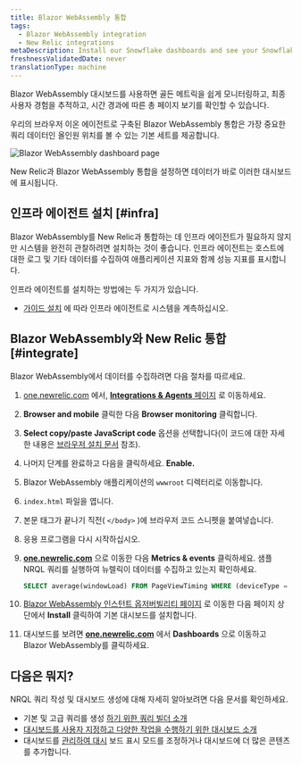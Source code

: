 ```yaml
---
title: Blazor WebAssembly 통합
tags:
  - Blazor WebAssembly integration
  - New Relic integrations
metaDescription: Install our Snowflake dashboards and see your Snowflake data in New Relic.
freshnessValidatedDate: never
translationType: machine
---
```


Blazor WebAssembly 대시보드를 사용하면 골든 메트릭을 쉽게 모니터링하고, 최종 사용자 경험을 추적하고, 시간 경과에 따른 총 페이지 보기를 확인할 수 있습니다.

우리의 브라우저 이온 에이전트로 구축된 Blazor WebAssembly 통합은 가장 중요한 쿼리 데이터인 올인원 위치를 볼 수 있는 기본 <InlinePopover type="dashboards"/>세트를 제공합니다.

<img
  title="Blazor WebAssembly dashboard"
  alt="Blazor WebAssembly dashboard page"
  src="/images/infrastructure_screenshot-full_Blazor-WebAssembly-dashboard.webp"
/>

<figcaption>
  New Relic과 Blazor WebAssembly 통합을 설정하면 데이터가 바로 이러한 대시보드에 표시됩니다.
</figcaption>

## 인프라 에이전트 설치 [#infra]

Blazor WebAssembly를 New Relic과 통합하는 데 인프라 에이전트가 필요하지 않지만 시스템을 완전히 관찰하려면 설치하는 것이 좋습니다. 인프라 에이전트는 호스트에 대한 로그 및 기타 데이터를 수집하여 애플리케이션 지표와 함께 성능 지표를 표시합니다.

인프라 에이전트를 설치하는 방법에는 두 가지가 있습니다.

* [가이드 설치](https://one.newrelic.com/launcher/catalog-pack-details.launcher/?pane=eyJuZXJkbGV0SWQiOiJucjEtY29yZS5saXN0aW5nIn0=&cards%5B0%5D=eyJuZXJkbGV0SWQiOiJucjEtaW5zdGFsbC1uZXdyZWxpYy5ucjEtaW5zdGFsbC1uZXdyZWxpYyJ9) 에 따라 인프라 에이전트로 시스템을 계측하십시오.

## Blazor WebAssembly와 New Relic 통합 [#integrate]

Blazor WebAssembly에서 데이터를 수집하려면 다음 절차를 따르세요.

1. [one.newrelic.com](https://one.newrelic.com) 에서, [<DNT>**Integrations & Agents**</DNT> 페이지](https://one.newrelic.com/marketplace) 로 이동하세요.

2. <DNT>**Browser and mobile**</DNT> 클릭한 다음 <DNT>**Browser monitoring**</DNT> 클릭합니다.

3. <DNT>**Select copy/paste JavaScript code**</DNT> 옵션을 선택합니다(이 코드에 대한 자세한 내용은 [브라우저 설치 문서](/docs/browser/browser-monitoring/installation/install-browser-monitoring-agent) 참조).

4. 나머지 단계를 완료하고 다음을 클릭하세요. <DNT>**Enable.**</DNT>

5. Blazor WebAssembly 애플리케이션의 `wwwroot` 디렉터리로 이동합니다.

6. `index.html` 파일을 엽니다.

7. 본문 태그가 끝나기 직전( `</body>` )에 브라우저 코드 스니펫을 붙여넣습니다.

8. 응용 프로그램을 다시 시작하십시오.

9. <DNT>**[one.newrelic.com](https://one.newrelic.com/all-capabilities)**</DNT> 으로 이동한 다음 <DNT>**Metrics & events**</DNT> 클릭하세요. 샘플 NRQL 쿼리를 실행하여 뉴렐릭이 데이터를 수집하고 있는지 확인하세요.

   ```sql
   SELECT average(windowLoad) FROM PageViewTiming WHERE (deviceType = 'Desktop') FACET `userAgentName` SINCE 604800 seconds AGO TIMESERIES
   ```

10. [Blazor WebAssembly 인스턴트 옵저버빌리티 페이지](https://newrelic.com/instant-observability/blazor-web-assembly) 로 이동한 다음 페이지 상단에서 <DNT>**Install**</DNT> 클릭하여 기본 대시보드를 설치합니다.

11. 대시보드를 보려면 <DNT>**[one.newrelic.com](https://one.newrelic.com/all-capabilities)**</DNT> 에서 <DNT>**Dashboards**</DNT> 으로 이동하고 Blazor WebAssembly를 클릭하세요.

## 다음은 뭐지?

NRQL 쿼리 작성 및 대시보드 생성에 대해 자세히 알아보려면 다음 문서를 확인하세요.

* 기본 및 고급 쿼리를 생성 [하기 위한 쿼리 빌더 소개](/docs/query-your-data/explore-query-data/query-builder/introduction-query-builder)
* [대시보드를 사용자 지정하고 다양한 작업을 수행하기 위한 대시보드 소개](/docs/query-your-data/explore-query-data/dashboards/introduction-dashboards)
* 대시보드를 [관리하여 대시](/docs/query-your-data/explore-query-data/dashboards/manage-your-dashboard) 보드 표시 모드를 조정하거나 대시보드에 더 많은 콘텐츠를 추가합니다.
